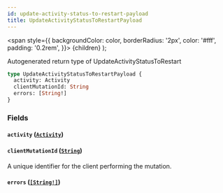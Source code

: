 ```yaml
---
id: update-activity-status-to-restart-payload
title: UpdateActivityStatusToRestartPayload
---
```


<span
style={{
      backgroundColor: color,
      borderRadius: '2px',
      color: '#fff',
      padding: '0.2rem',
    }}>
{children}
</span>
);

Autogenerated return type of UpdateActivityStatusToRestart

```graphql
type UpdateActivityStatusToRestartPayload {
  activity: Activity
  clientMutationId: String
  errors: [String!]
}
```

### Fields

#### `activity` ([`Activity`](/api/objects/activity))

#### `clientMutationId` ([`String`](/api/scalars/string))

A unique identifier for the client performing the mutation.

#### `errors` ([`[String!]`](/api/scalars/string))
